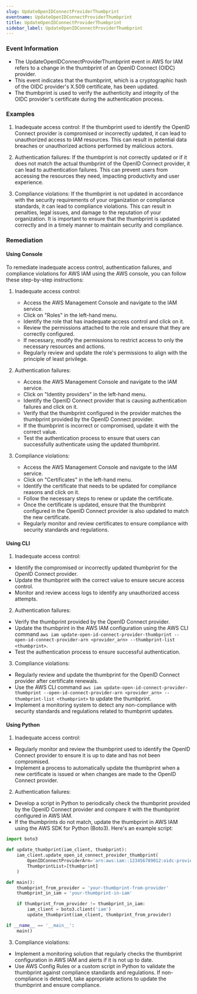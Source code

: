 ```yaml
--- 
slug: UpdateOpenIDConnectProviderThumbprint
eventname: UpdateOpenIDConnectProviderThumbprint
title: UpdateOpenIDConnectProviderThumbprint
sidebar_label: UpdateOpenIDConnectProviderThumbprint
---
```

                       
### Event Information

- The UpdateOpenIDConnectProviderThumbprint event in AWS for IAM refers to a change in the thumbprint of an OpenID Connect (OIDC) provider.
- This event indicates that the thumbprint, which is a cryptographic hash of the OIDC provider's X.509 certificate, has been updated.
- The thumbprint is used to verify the authenticity and integrity of the OIDC provider's certificate during the authentication process.


### Examples

1. Inadequate access control: If the thumbprint used to identify the OpenID Connect provider is compromised or incorrectly updated, it can lead to unauthorized access to IAM resources. This can result in potential data breaches or unauthorized actions performed by malicious actors.

2. Authentication failures: If the thumbprint is not correctly updated or if it does not match the actual thumbprint of the OpenID Connect provider, it can lead to authentication failures. This can prevent users from accessing the resources they need, impacting productivity and user experience.

3. Compliance violations: If the thumbprint is not updated in accordance with the security requirements of your organization or compliance standards, it can lead to compliance violations. This can result in penalties, legal issues, and damage to the reputation of your organization. It is important to ensure that the thumbprint is updated correctly and in a timely manner to maintain security and compliance.

### Remediation

#### Using Console

To remediate inadequate access control, authentication failures, and compliance violations for AWS IAM using the AWS console, you can follow these step-by-step instructions:

1. Inadequate access control:
   - Access the AWS Management Console and navigate to the IAM service.
   - Click on "Roles" in the left-hand menu.
   - Identify the role that has inadequate access control and click on it.
   - Review the permissions attached to the role and ensure that they are correctly configured.
   - If necessary, modify the permissions to restrict access to only the necessary resources and actions.
   - Regularly review and update the role's permissions to align with the principle of least privilege.

2. Authentication failures:
   - Access the AWS Management Console and navigate to the IAM service.
   - Click on "Identity providers" in the left-hand menu.
   - Identify the OpenID Connect provider that is causing authentication failures and click on it.
   - Verify that the thumbprint configured in the provider matches the thumbprint provided by the OpenID Connect provider.
   - If the thumbprint is incorrect or compromised, update it with the correct value.
   - Test the authentication process to ensure that users can successfully authenticate using the updated thumbprint.

3. Compliance violations:
   - Access the AWS Management Console and navigate to the IAM service.
   - Click on "Certificates" in the left-hand menu.
   - Identify the certificate that needs to be updated for compliance reasons and click on it.
   - Follow the necessary steps to renew or update the certificate.
   - Once the certificate is updated, ensure that the thumbprint configured in the OpenID Connect provider is also updated to match the new certificate.
   - Regularly monitor and review certificates to ensure compliance with security standards and regulations.

#### Using CLI

1. Inadequate access control:
- Identify the compromised or incorrectly updated thumbprint for the OpenID Connect provider.
- Update the thumbprint with the correct value to ensure secure access control.
- Monitor and review access logs to identify any unauthorized access attempts.

2. Authentication failures:
- Verify the thumbprint provided by the OpenID Connect provider.
- Update the thumbprint in the AWS IAM configuration using the AWS CLI command `aws iam update-open-id-connect-provider-thumbprint --open-id-connect-provider-arn <provider_arn> --thumbprint-list <thumbprint>`.
- Test the authentication process to ensure successful authentication.

3. Compliance violations:
- Regularly review and update the thumbprint for the OpenID Connect provider after certificate renewals.
- Use the AWS CLI command `aws iam update-open-id-connect-provider-thumbprint --open-id-connect-provider-arn <provider_arn> --thumbprint-list <thumbprint>` to update the thumbprint.
- Implement a monitoring system to detect any non-compliance with security standards and regulations related to thumbprint updates.

#### Using Python

1. Inadequate access control:
- Regularly monitor and review the thumbprint used to identify the OpenID Connect provider to ensure it is up to date and has not been compromised.
- Implement a process to automatically update the thumbprint when a new certificate is issued or when changes are made to the OpenID Connect provider.

2. Authentication failures:
- Develop a script in Python to periodically check the thumbprint provided by the OpenID Connect provider and compare it with the thumbprint configured in AWS IAM.
- If the thumbprints do not match, update the thumbprint in AWS IAM using the AWS SDK for Python (Boto3). Here's an example script:

```python
import boto3

def update_thumbprint(iam_client, thumbprint):
    iam_client.update_open_id_connect_provider_thumbprint(
        OpenIDConnectProviderArn='arn:aws:iam::123456789012:oidc-provider/your-provider',
        ThumbprintList=[thumbprint]
    )

def main():
    thumbprint_from_provider = 'your-thumbprint-from-provider'
    thumbprint_in_iam = 'your-thumbprint-in-iam'

    if thumbprint_from_provider != thumbprint_in_iam:
        iam_client = boto3.client('iam')
        update_thumbprint(iam_client, thumbprint_from_provider)

if __name__ == '__main__':
    main()
```

3. Compliance violations:
- Implement a monitoring solution that regularly checks the thumbprint configuration in AWS IAM and alerts if it is not up to date.
- Use AWS Config Rules or a custom script in Python to validate the thumbprint against compliance standards and regulations. If non-compliance is detected, take appropriate actions to update the thumbprint and ensure compliance.


 